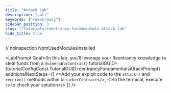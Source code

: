 ```yaml
---
title: "Attack Lab"
description: "null"
keywords: ["reentrancy"]
sidebar_position: 3
slug: "/tutorials/reentrancy-fundamentals-attack-lab"
hide_title: true
---
```


// noinspection NpmUsedModulesInstalled

<LabPrompt
  Goal={<Text as="span">In this lab, you'll leverage your Reentrancy knowledge to steal funds from a <Code>VulnerableContract</Code></Text>}
  tutorialGUID={tutorialConfigConst.TutorialGUID.reentrancyFundamentalsAttackPrompt}
  additionalNextSteps={[
    <>Add your exploit code to the <Code>attack()</Code> and <Code>receive()</Code> methods within <Code>AttackerContract</Code></>,
    <>In the terminal, execute <Code>cv</Code> to check your solution</>
  ]}
/>